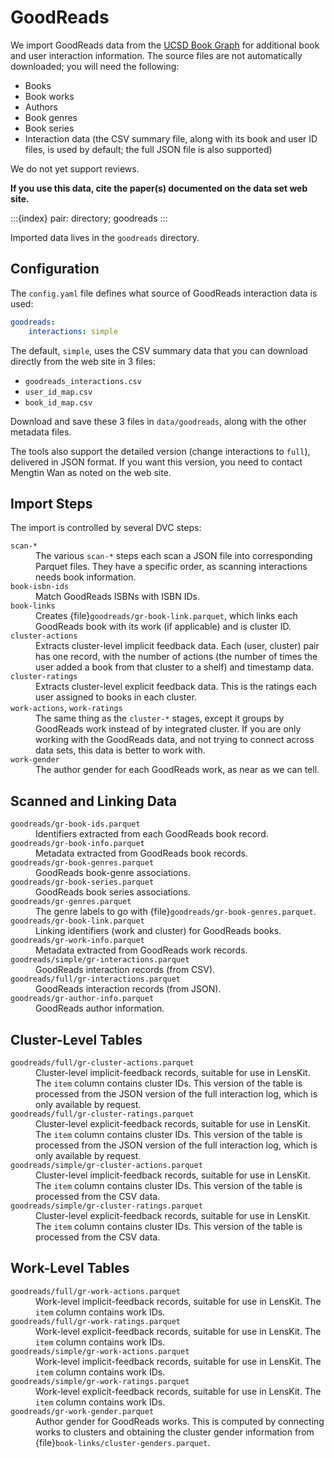 # GoodReads {#sec-goodreads}

We import GoodReads data from the [UCSD Book Graph](https://sites.google.com/eng.ucsd.edu/ucsdbookgraph/home)
for additional book and user interaction information.  The source files are not automatically downloaded; you
will need the following:

- Books
- Book works
- Authors
- Book genres
- Book series
- Interaction data (the CSV summary file, along with its book and user ID files,
  is used by default; the full JSON file is also supported)

We do not yet support reviews.

**If you use this data, cite the paper(s) documented on the data set web site.**

:::{index} pair: directory; goodreads
:::

Imported data lives in the `goodreads` directory.

## Configuration

The `config.yaml` file defines what source of GoodReads interaction data is used:

```yaml
goodreads:
    interactions: simple
```

The default, `simple`, uses the CSV summary data that you can download directly
from the web site in 3 files:

- `goodreads_interactions.csv`
- `user_id_map.csv`
- `book_id_map.csv`

Download and save these 3 files in `data/goodreads`, along with the other metadata files.

The tools also support the detailed version (change interactions to `full`),
delivered in JSON format.  If you want this version, you need to contact Mengtin
Wan as noted on the web site.

## Import Steps

The import is controlled by several DVC steps:

`scan-*`
:   The various `scan-*` steps each scan a JSON file into corresponding Parquet files.  They have a specific order, as scanning interactions needs book information.

`book-isbn-ids`
:   Match GoodReads ISBNs with ISBN IDs.

`book-links`
:   Creates {file}`goodreads/gr-book-link.parquet`, which links each GoodReads book with its work (if applicable) and is cluster ID.

`cluster-actions`
:   Extracts cluster-level implicit feedback data.  Each (user, cluster) pair has one record, with the number of actions (the number of times the user added a book from that cluster to a shelf) and timestamp data.

`cluster-ratings`
:   Extracts cluster-level explicit feedback data.  This is the ratings each user assigned to books in each cluster.

`work-actions`, `work-ratings`
:   The same thing as the `cluster-*` stages, except it groups by GoodReads work instead of by integrated cluster. If you are only working with the GoodReads data, and not trying to connect across data sets, this data is better to work with.

`work-gender`
:   The author gender for each GoodReads work, as near as we can tell.

## Scanned and Linking Data

`goodreads/gr-book-ids.parquet`{#file-goodreads-gr-book-ids-parquet}
:   Identifiers extracted from each GoodReads book record.


`goodreads/gr-book-info.parquet`{#file-goodreads-gr-book-info-parquet}
:   Metadata extracted from GoodReads book records.


`goodreads/gr-book-genres.parquet`{#file-goodreads-gr-book-genres-parquet}
:   GoodReads book-genre associations.


`goodreads/gr-book-series.parquet`{#file-goodreads-gr-book-series-parquet}
:   GoodReads book series associations.


`goodreads/gr-genres.parquet`{#file-goodreads-gr-genres-parquet}
:   The genre labels to go with {file}`goodreads/gr-book-genres.parquet`.


`goodreads/gr-book-link.parquet`{#file-goodreads-gr-book-link-parquet}
:   Linking identifiers (work and cluster) for GoodReads books.


`goodreads/gr-work-info.parquet`{#file-goodreads-gr-work-info-parquet}
:   Metadata extracted from GoodReads work records.


`goodreads/simple/gr-interactions.parquet`{#file-goodreads-simple-gr-interactions-parquet}
:   GoodReads interaction records (from CSV).


`goodreads/full/gr-interactions.parquet`{#file-goodreads-full-gr-interactions-parquet}
:   GoodReads interaction records (from JSON).


`goodreads/gr-author-info.parquet`{#file-goodreads-gr-author-info-parquet}
:   GoodReads author information.


## Cluster-Level Tables

`goodreads/full/gr-cluster-actions.parquet`{#file-goodreads-full-gr-cluster-actions-parquet}
:   Cluster-level implicit-feedback records, suitable for use in LensKit. The `item` column contains cluster IDs.  This version of the table is processed from the JSON version of the full interaction log, which is only available by request.


`goodreads/full/gr-cluster-ratings.parquet`{#file-goodreads-full-gr-cluster-ratings-parquet}
:   Cluster-level explicit-feedback records, suitable for use in LensKit. The `item` column contains cluster IDs.  This version of the table is processed from the JSON version of the full interaction log, which is only available by request.


`goodreads/simple/gr-cluster-actions.parquet`{#file-goodreads-simple-gr-cluster-actions-parquet}
:   Cluster-level implicit-feedback records, suitable for use in LensKit. The `item` column contains cluster IDs.  This version of the table is processed from the CSV data.


`goodreads/simple/gr-cluster-ratings.parquet`{#file-goodreads-simple-gr-cluster-ratings-parquet}
:   Cluster-level explicit-feedback records, suitable for use in LensKit. The `item` column contains cluster IDs.  This version of the table is processed from the CSV data.


## Work-Level Tables

`goodreads/full/gr-work-actions.parquet`{#file-goodreads-full-gr-work-actions-parquet}
:   Work-level implicit-feedback records, suitable for use in LensKit. The `item` column contains work IDs.


`goodreads/full/gr-work-ratings.parquet`{#file-goodreads-full-gr-work-ratings-parquet}
:   Work-level explicit-feedback records, suitable for use in LensKit. The `item` column contains work IDs.


`goodreads/simple/gr-work-actions.parquet`{#file-goodreads-simple-gr-work-actions-parquet}
:   Work-level implicit-feedback records, suitable for use in LensKit. The `item` column contains work IDs.


`goodreads/simple/gr-work-ratings.parquet`{#file-goodreads-simple-gr-work-ratings-parquet}
:   Work-level explicit-feedback records, suitable for use in LensKit. The `item` column contains work IDs.


`goodreads/gr-work-gender.parquet`{#file-goodreads-gr-work-gender-parquet}
:   Author gender for GoodReads works.  This is computed by connecting works to clusters and obtaining the cluster gender information from {file}`book-links/cluster-genders.parquet`.

